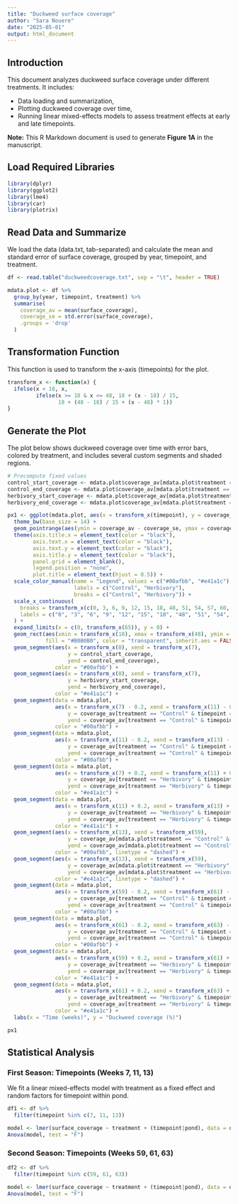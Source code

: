 ```yaml
---
title: "Duckweed surface coverage"
author: "Sara Nouere"
date: "2025-05-01"
output: html_document
---
```

## Introduction
This document analyzes duckweed surface coverage under different treatments. It includes:

- Data loading and summarization,
- Plotting duckweed coverage over time,
- Running linear mixed-effects models to assess treatment effects at early and late timepoints.

**Note:** This R Markdown document is used to generate **Figure 1A** in the manuscript.

## Load Required Libraries

```r
library(dplyr)
library(ggplot2)
library(lme4)
library(car)
library(plotrix)
```

## Read Data and Summarize
We load the data (data.txt, tab-separated) and calculate the mean and standard error of surface coverage, grouped by year, timepoint, and treatment.

```r
df <- read.table("duckweedcoverage.txt", sep = "\t", header = TRUE)

mdata.plot <- df %>%
  group_by(year, timepoint, treatment) %>%
  summarise(
    coverage_av = mean(surface_coverage),
    coverage_se = std.error(surface_coverage),
    .groups = 'drop'
  )

```

## Transformation Function
This function is used to transform the x-axis (timepoints) for the plot.

```r
transform_x <- function(x) {
  ifelse(x < 18, x, 
         ifelse(x >= 18 & x <= 48, 18 + (x - 18) / 15, 
                18 + (48 - 18) / 15 + (x - 48) * 1))
}                          
```

## Generate the Plot
The plot below shows duckweed coverage over time with error bars, colored by treatment, and includes several custom segments and shaded regions.

```r
# Precompute fixed values
control_start_coverage <- mdata.plot$coverage_av[mdata.plot$treatment == "Control" & mdata.plot$timepoint == 0]
control_end_coverage <- mdata.plot$coverage_av[mdata.plot$treatment == "Control" & mdata.plot$timepoint == 7]
herbivory_start_coverage <- mdata.plot$coverage_av[mdata.plot$treatment == "Herbivory" & mdata.plot$timepoint == 0]
herbivory_end_coverage <- mdata.plot$coverage_av[mdata.plot$treatment == "Herbivory" & mdata.plot$timepoint == 7]

px1 <- ggplot(mdata.plot, aes(x = transform_x(timepoint), y = coverage_av, color = treatment)) +
  theme_bw(base_size = 14) +
  geom_pointrange(aes(ymin = coverage_av - coverage_se, ymax = coverage_av + coverage_se), position = position_dodge(0.9)) +
  theme(axis.title.x = element_text(color = "black"),
        axis.text.x = element_text(color = "black"),
        axis.text.y = element_text(color = "black"),
        axis.title.y = element_text(color = "black"),
        panel.grid = element_blank(),
        legend.position = "none",
        plot.title = element_text(hjust = 0.5)) +
  scale_color_manual(name = "Legend", values = c("#00afbb", "#e41a1c"),
                     labels = c("Control", "Herbivory"),
                     breaks = c("Control", "Herbivory")) +
  scale_x_continuous(
    breaks = transform_x(c(0, 3, 6, 9, 12, 15, 18, 48, 51, 54, 57, 60, 63)),
    labels = c("0", "3", "6", "9", "12", "15", "18", "48", "51", "54", "57", "60", "63")
  ) +
  expand_limits(x = c(0, transform_x(65)), y = 0) +
  geom_rect(aes(xmin = transform_x(18), xmax = transform_x(48), ymin = -Inf, ymax = Inf),
            fill = "#B0B0B0", color = "transparent", inherit.aes = FALSE) +
  geom_segment(aes(x = transform_x(0), xend = transform_x(7),
                   y = control_start_coverage,
                   yend = control_end_coverage),
               color = "#00afbb") +
  geom_segment(aes(x = transform_x(0), xend = transform_x(7),
                   y = herbivory_start_coverage,
                   yend = herbivory_end_coverage),
               color = "#e41a1c") +
  geom_segment(data = mdata.plot,
               aes(x = transform_x(7) - 0.2, xend = transform_x(11) - 0.2,
                   y = coverage_av[treatment == "Control" & timepoint == 7],
                   yend = coverage_av[treatment == "Control" & timepoint == 11]),
               color = "#00afbb") +
  geom_segment(data = mdata.plot,
               aes(x = transform_x(11) - 0.2, xend = transform_x(13) - 0.2,
                   y = coverage_av[treatment == "Control" & timepoint == 11],
                   yend = coverage_av[treatment == "Control" & timepoint == 13]),
               color = "#00afbb") +
  geom_segment(data = mdata.plot,
               aes(x = transform_x(7) + 0.2, xend = transform_x(11) + 0.2,
                   y = coverage_av[treatment == "Herbivory" & timepoint == 7],
                   yend = coverage_av[treatment == "Herbivory" & timepoint == 11]),
               color = "#e41a1c") +
  geom_segment(data = mdata.plot,
               aes(x = transform_x(11) + 0.2, xend = transform_x(13) + 0.2,
                   y = coverage_av[treatment == "Herbivory" & timepoint == 11],
                   yend = coverage_av[treatment == "Herbivory" & timepoint == 13]),
               color = "#e41a1c") +
  geom_segment(aes(x = transform_x(13), xend = transform_x(59),
                   y = coverage_av[mdata.plot$treatment == "Control" & mdata.plot$timepoint == 13],
                   yend = coverage_av[mdata.plot$treatment == "Control" & mdata.plot$timepoint == 59]),
               color = "#00afbb", linetype = "dashed") +
  geom_segment(aes(x = transform_x(13), xend = transform_x(59),
                   y = coverage_av[mdata.plot$treatment == "Herbivory" & mdata.plot$timepoint == 13],
                   yend = coverage_av[mdata.plot$treatment == "Herbivory" & mdata.plot$timepoint == 59]),
               color = "#e41a1c", linetype = "dashed") +
  geom_segment(data = mdata.plot,
               aes(x = transform_x(59) - 0.2, xend = transform_x(61) - 0.2,
                   y = coverage_av[treatment == "Control" & timepoint == 59],
                   yend = coverage_av[treatment == "Control" & timepoint == 61]),
               color = "#00afbb") +
  geom_segment(data = mdata.plot,
               aes(x = transform_x(61) - 0.2, xend = transform_x(63) - 0.2,
                   y = coverage_av[treatment == "Control" & timepoint == 61],
                   yend = coverage_av[treatment == "Control" & timepoint == 63]),
               color = "#00afbb") +
  geom_segment(data = mdata.plot,
               aes(x = transform_x(59) + 0.2, xend = transform_x(61) + 0.2,
                   y = coverage_av[treatment == "Herbivory" & timepoint == 59],
                   yend = coverage_av[treatment == "Herbivory" & timepoint == 61]),
               color = "#e41a1c") +
  geom_segment(data = mdata.plot,
               aes(x = transform_x(61) + 0.2, xend = transform_x(63) + 0.2,
                   y = coverage_av[treatment == "Herbivory" & timepoint == 61],
                   yend = coverage_av[treatment == "Herbivory" & timepoint == 63]),
               color = "#e41a1c") +
  labs(x = "Time (weeks)", y = "Duckweed coverage (%)")

px1
```

## Statistical Analysis
### First Season: Timepoints (Weeks 7, 11, 13)

We fit a linear mixed-effects model with treatment as a fixed effect and random factors for timepoint within pond.

```r
df1 <- df %>%
  filter(timepoint %in% c(7, 11, 13))

model <- lmer(surface_coverage ~ treatment + (timepoint|pond), data = df1)
Anova(model, test = "F")
```

### Second Season: Timepoints (Weeks 59, 61, 63)

```r
df2 <- df %>%
  filter(timepoint %in% c(59, 61, 63))

model <- lmer(surface_coverage ~ treatment + (timepoint|pond), data = df2)
Anova(model, test = "F")
```
